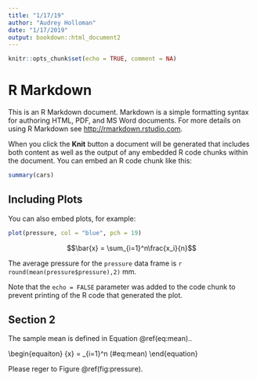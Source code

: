 ```yaml
---
title: "1/17/19"
author: "Audrey Holloman"
date: "1/17/2019"
output: bookdown::html_document2
---
```


```r
knitr::opts_chunk$set(echo = TRUE, comment = NA)
```

# R Markdown

This is an R Markdown document. Markdown is a simple formatting syntax for authoring HTML, PDF, and MS Word documents. For more details on using R Markdown see <http://rmarkdown.rstudio.com>.

When you click the **Knit** button a document will be generated that includes both content as well as the output of any embedded R code chunks within the document. You can embed an R code chunk like this:

```r
summary(cars)
```

## Including Plots

You can also embed plots, for example:

```r
plot(pressure, col = "blue", pch = 19)
```

$$\bar{x} = \sum_{i=1}^n\frac{x_i}{n}$$

The average pressure for the `pressure` data frame is `r round(mean(pressure$pressure),2)` mm.


Note that the `echo = FALSE` parameter was added to the code chunk to prevent printing of the R code that generated the plot.

## Section 2

The sample mean is defined in Equation \@ref(eq:mean)..

\begin{equaiton}
\bar{x} = \sum_{i=1}^n\frac{x_i}{n}
(\#eq:mean)
\end{equation}

Please reger to Figure \@ref(fig:pressure).